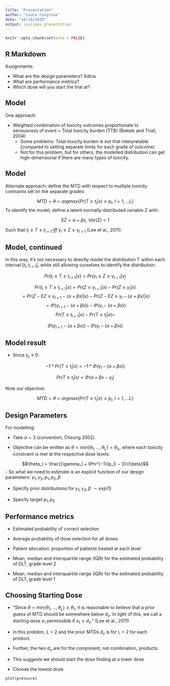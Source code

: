 ```yaml
---
title: "Presentation"
author: "Laura Cosgrove"
date: "10/16/2019"
output: ioslides_presentation
---
```


```r
knitr::opts_chunk$set(echo = FALSE)
```

## R Markdown

Assignments:

- What are the design parameters? Adina
- What are performance metrics?
- Which dose will you start the trial at?

## Model

One approach: 

  - Weighted combination of toxicity outcomes proportionate to seriousness of event = Total toxicity burden (TTB) (Bekele and Thall, 2004)
    - Some problems: Total toxicity burden is not that interpretable (compared to setting separate limits for each grade of outcome)
    - Not for this problem, but for others, the modelled distribution can get high-dimensional if there are many types of toxicity.
    
## Model

Alternate approach: define the MTD with respect to multiple toxicity contraints set on the separate grades:

$$MTD = \theta = argmax\{Pr(T \ge t_{l}|x) \le p_l, \ l = 1, ... L\}$$
To identify the model, define a  latent normally-distributed variable Z with:
  
  $$EZ = \alpha + \beta x, \ Var(Z) = 1$$ 
  
Such that $t_l \le T \le t_{l+1}$ $iff$ $\gamma_l \le Z \le \gamma_{l+1}$ (Lee et al., 2011).

## Model, continued
 
In this way, it's not necessary to directly model the distribution T within each interval $[t_l, t_{l+1}]$, while still allowing ourselves to identify the distribution:
    
$$Pr(t_l \le T \le t_{l+1}|x) = Pr(\gamma_l \le Z \le \gamma_{l+1} | x)$$ 

$$Pr(t_l \le T \le t_{l+1}|x) = Pr(Z \le \gamma_{l+1} | x) - Pr(Z \le \gamma_{l} | x)$$ 
$$= Pr({Z - EZ}\le \gamma_{l+1} - (\alpha + \beta x)  | x) - Pr({Z - EZ} \le \gamma_{l} - (\alpha + \beta x) | x)$$ 
$$= \Phi(\gamma_{l+1} - (\alpha + \beta x)) - \Phi(\gamma_{l} - (\alpha + \beta x))$$ 
$$Pr(T \le t_{l+1}|x) - Pr(T \le t_{l} | x) = $$

$$\Phi(\gamma_{l+1} - (\alpha + \beta x)) - \Phi(\gamma_{l} - (\alpha + \beta x))$$ 

## Model result

  - Since $t_0 \equiv 0$:
  
  $$-1*Pr(T \le t_{l} | x) =  -1*\Phi(\gamma_{l} - (\alpha + \beta x))$$
  
  *$$Pr(T \ge t_{l} | x) =  \Phi(\alpha + \beta x - \gamma_{l})$$*
  
Note our objective:

$$MTD = \theta = argmax\{Pr(T \ge t_{l}|x) \le p_l, \ l = 1, ... L\}$$

## Design Parameters

For modelling:

  - Take $\alpha = 3$ (convention, Cheung 2002).
  
  - Objective can be written as  $\theta = min\{\theta_1, ..., \theta_L\} = \theta_{\lambda}$, where each toxicity constraint is met at the respective dose levels:
  
$$\theta_l = \frac{{\gamma_l + \Phi^{−1}(p_l) − 3}}{\beta}$$
- So what we need to estimate is an explicit function of our design parameters: $\gamma_1, \gamma_2, p_1, p_2, \beta$

- Specify prior distributions for  $\gamma_1, \gamma_2, \beta$ $\sim exp(1)$

- Specify target $p_1, p_2$

## Performance metrics

- Estimated probability of correct selection 

- Average probability of dose selection for all doses

- Patient allocation: proportion of patients treated at each level

- Mean, median and interquartile range (IQR) for the estimated probability of DLT, grade level 2

- Mean, median and interquartile range (IQR) for the estimated probability of DLT, grade level 1

## Choosing Starting Dose

- "Since $\theta = min\{\theta_1, ..., \theta_L\} \le \theta_1$, it is reasonable to believe that a prior guess of MTD should be somewhere below $d_v$. In light of this, we call a starting dose $x_1$ permissible if $x_1 \le d_v$." (Lee et al., 2011)

- In this problem, L = 2 and the prior MTDs $d_v$ is for L = 2 for each product.

- Further, the two $d_v$ are for the component, not combination, products.

- This suggests we should start the dose finding at a lower dose

- Choose the lowest dose

```r
plot(pressure)
```

